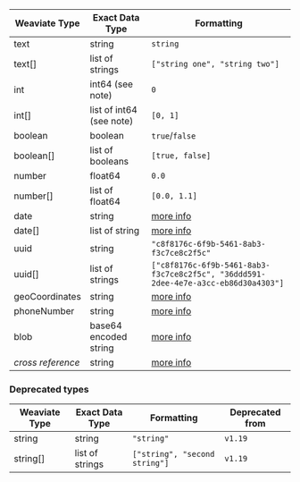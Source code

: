 | Weaviate Type     | Exact Data Type       | Formatting                                                                         |
|-------------------|-----------------------|------------------------------------------------------------------------------------|
| text              | string                  | `string`                                                                           |
| text[]            | list of strings         | `["string one", "string two"]`                                                     |
| int               | int64 (see note)             | `0`                                                                                |
| int[]             | list of int64 (see note)     | `[0, 1]`                                                                           |
| boolean           | boolean               | `true`/`false`                                                                     |
| boolean[]         | list of booleans      | `[true, false]`                                                                    |
| number            | float64               | `0.0`                                                                              |
| number[]          | list of float64       | `[0.0, 1.1]`                                                                       |
| date              | string                | [more info](/developers/weaviate/config-refs/datatypes#datatype-date)            |
| date[]            | list of string        | [more info](/developers/weaviate/config-refs/datatypes#datatype-date)            |
| uuid | string | `"c8f8176c-6f9b-5461-8ab3-f3c7ce8c2f5c"` |
| uuid[] | list of strings | `["c8f8176c-6f9b-5461-8ab3-f3c7ce8c2f5c", "36ddd591-2dee-4e7e-a3cc-eb86d30a4303"]` |
| geoCoordinates    | string                | [more info](/developers/weaviate/config-refs/datatypes#datatype-geocoordinates)  |
| phoneNumber       | string                | [more info](/developers/weaviate/config-refs/datatypes#datatype-phonenumber)     |
| blob              | base64 encoded string | [more info](/developers/weaviate/config-refs/datatypes#datatype-blob)            |
| *cross reference* | string                | [more info](/developers/weaviate/config-refs/datatypes#datatype-cross-reference) |


### Deprecated types

| Weaviate Type     | Exact Data Type       | Formatting          | Deprecated from |
|-------------------|-----------------------|---------------------|-----------------|
| string            | string                | `"string"` | `v1.19` |
| string[]          | list of strings       | `["string", "second string"]` | `v1.19` |